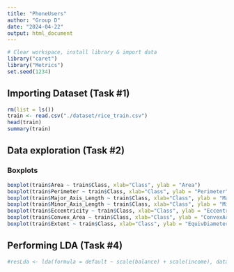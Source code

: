 ```yaml
---
title: "PhoneUsers"
author: "Group D"
date: "2024-04-22"
output: html_document
---
```



```r
# Clear workspace, install library & import data
library("caret")
library("Metrics")
set.seed(1234)
```

## Importing Dataset (Task #1)
```r
rm(list = ls())
train <- read.csv("./dataset/rice_train.csv")
head(train)
summary(train)
```


## Data exploration (Task #2)

### Boxplots
```r
boxplot(train$Area ~ train$Class, xlab="Class", ylab = "Area")
boxplot(train$Perimeter ~ train$Class, xlab="Class", ylab = "Perimeter")
boxplot(train$Major_Axis_Length ~ train$Class, xlab="Class", ylab = "MajorAxisLength")
boxplot(train$Minor_Axis_Length ~ train$Class, xlab="Class", ylab = "MinorAxisLength")
boxplot(train$Eccentricity ~ train$Class, xlab="Class", ylab = "Eccentricity")
boxplot(train$Convex_Area ~ train$Class, xlab="Class", ylab = "ConvexArea")
boxplot(train$Extent ~ train$Class, xlab="Class", ylab = "EquivDiameter")
```

## Performing LDA (Task #4)
```r
#resLda <- lda(formula = default ~ scale(balance) + scale(income), data = dataset)

```